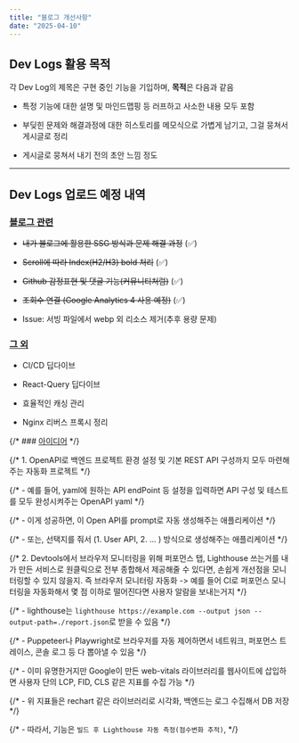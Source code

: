 ```yaml
---
title: "블로그 개선사항"
date: "2025-04-10"
---
```


## Dev Logs 활용 목적

각 Dev Log의 제목은 구현 중인 기능을 기입하며, **목적**은 다음과 같음

- 특정 기능에 대한 설명 및 마인드맵핑 등 러프하고 사소한 내용 모두 포함

- 부딪힌 문제와 해결과정에 대한 히스토리를 메모식으로 가볍게 남기고, 그걸 뭉쳐서 게시글로 정리

- 게시글로 뭉쳐서 내기 전의 초안 느낌 정도

---

## Dev Logs 업로드 예정 내역

### <u>블로그 관련</u>

- ~~내가 블로그에 활용한 SSG 방식과 문제 해결 과정~~ (✅)

- ~~Scroll에 따라 Index(H2/H3) bold 처리~~ (✅)

- ~~Github 감정표현 및 댓글 기능(커뮤니티처럼)~~ (✅)

- ~~조회수 연결 (Google Analytics 4 사용 예정)~~ (✅)

- Issue: 서빙 파일에서 webp 외 리소스 제거(추후 용량 문제)

### <u>그 외</u>

- CI/CD 딥다이브

- React-Query 딥다이브

- 효율적인 캐싱 관리

- Nginx 리버스 프록시 정리

{/* ### <u>아이디어</u> */}

{/* 1. OpenAPI로 백엔드 프로젝트 환경 설정 및 기본 REST API 구성까지 모두 마련해주는 자동화 프로젝트 */}

{/* - 예를 들어, yaml에 원하는 API endPoint 등 설정을 입력하면 API 구성 및 테스트를 모두 완성시켜주는 OpenAPI yaml */}

{/* - 이게 성공하면, 이 Open API를 prompt로 자동 생성해주는 애플리케이션 */}

{/* - 또는, 선택지를 줘서 (1. User API, 2. ... ) 방식으로 생성해주는 애플리케이션 */}

{/* 2. Devtools에서 브라우저 모니터링을 위해 퍼포먼스 탭, Lighthouse 쓰는거를 내가 만든 서비스로 원클릭으로 전부 종합해서 제공해줄 수 있다면, 손쉽게 개선점을 모니터링할 수 있지 않을지. 즉 브라우저 모니터링 자동화 -> 예를 들어 CI로 퍼포먼스 모니터링을 자동화해서 몇 점 이하로 떨어진다면 사용자 알람을 보내는거지 */}

{/* - lighthouse는 `lighthouse https://example.com --output json --output-path=./report.json`로 받을 수 있음 */}

{/* - Puppeteer나 Playwright로 브라우저를 자동 제어하면서 네트워크, 퍼포먼스 트레이스, 콘솔 로그 등 다 뽑아낼 수 있음 */}

{/* - 이미 유명한거지만 Google이 만든 web-vitals 라이브러리를 웹사이트에 삽입하면 사용자 단의 LCP, FID, CLS 같은 지표를 수집 가능 */}

{/* - 위 지표들은 rechart 같은 라이브러리로 시각화, 백엔드는 로그 수집해서 DB 저장 */}

{/* - 따라서, 기능은 `빌드 후 Lighthouse 자동 측정(점수변화 추적)`, */}
